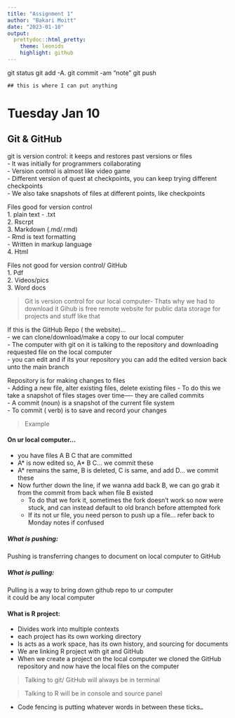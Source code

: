 ```yaml
---
title: "Assignment 1"
author: "Bakari Moitt"
date: "2023-01-10"
output: 
  prettydoc::html_pretty:
    theme: leonids
    highlight: github 
---
```



git status 
git add -A. 
git commit -am "note"
git push

`## this is where I can put anything`


# Tuesday Jan 10
## Git & GitHub
git is version control: it keeps and restores past versions or files   
- It was initially for programmers collaborating  
- Version control is almost like video game  
  - Different version of quest at checkpoints, you can keep trying different checkpoints  
  - We also take snapshots of files at different points, like checkpoints  
   
Files good for version control  
1. plain text - .txt  
2. Rscrpt   
3. Markdown (.md/.rmd)   
  - Rmd is text formatting  
  - Written in markup language   
4. Html  

Files not good for version control/ GitHub  
1. Pdf  
2. Videos/pics  
3. Word docs  

> Git is version control for our local computer- Thats why we had to download it
  Gihub is free remote website for public data storage for projects and stuff like that

If this is the GitHub Repo ( the website)…  
- we can clone/download/make a copy to our local computer  
- The computer with git on it is talking to the repository and downloading requested file on the local computer  
  - you can edit and if its your repository you can add the edited version back unto the main branch  
   
Repository is for making changes to files  
- Adding a new file, alter existing files, delete existing files
- To do this we take a snapshot of files stages over time—- they are called commits  
  - A commit (noun) is a snapshot of the current file system  
  - To commit ( verb) is to save and record your changes  
   
> Example

#### On ur local computer…  
- you have files A B C that are committed  
- A* is now edited so, A* B C… we commit these  
- A* remains the same, B is deleted, C is same, and add D… we commit these  
- Now further down the line, if we wanna add back B, we can go grab it from the commit from back when file B existed  
  - To do that we fork it, sometimes the fork doesn’t work so now were stuck, and can instead default to old branch before attempted fork  
  - If its not ur file, you need person to  push up a file… refer back to Monday notes if confused  
   
##### What is pushing:  
Pushing is transferring changes to document on local computer to GitHub 

##### What is pulling:  
Pulling is a way to bring down github repo to ur computer   
it could be any local computer  

#### What is R project:
- Divides work into multiple contexts  
- each project has its own working directory  
- Is acts as a work space, has its own history, and sourcing for documents  
- We are linking R project with git and GitHub  
- When we create a project on the local computer we cloned the GitHub repository and now have the local files on the computer    

> Talking to git/ GitHub will always be in terminal

> Talking to R will be in console and source panel

- Code fencing is putting whatever words in between these ticks`…`

